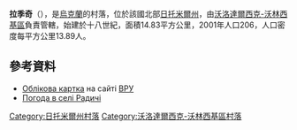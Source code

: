 {{coord|50|40|55|N|28|29|58|E|scale:30000|display=title}}

'''拉季奇'''（{{lang-uk|Радичі}}），是[[烏克蘭|烏克蘭]]的村落，位於該國北部[[日托米爾州|日托米爾州]]，由[[沃洛達爾西克-沃林西基區|沃洛達爾西克-沃林西基區]]負責管轄，始建於十八世紀，面積14.83平方公里，2001年人口206，人口密度每平方公里13.89人。

==參考資料== 
* [http://w1.c1.rada.gov.ua/pls/z7503/A005?rdat1=05.04.2015&rf7571=8982 Облікова картка] на сайті [[ВРУ|ВРУ]]
* [https://ua.sinoptik.ua/погода-радичі Погода в селі Радичі] {{Wayback|url=https://ua.sinoptik.ua/%D0%BF%D0%BE%D0%B3%D0%BE%D0%B4%D0%B0-%D1%80%D0%B0%D0%B4%D0%B8%D1%87%D1%96 |date=20200929180019 }}

{{DEFAULTSORT:Радичі}}
[[Category:日托米爾州村落|Category:日托米爾州村落]]
[[Category:沃洛達爾西克-沃林西基區村落|Category:沃洛達爾西克-沃林西基區村落]]


{{Zhytomyr-geo-stub}}